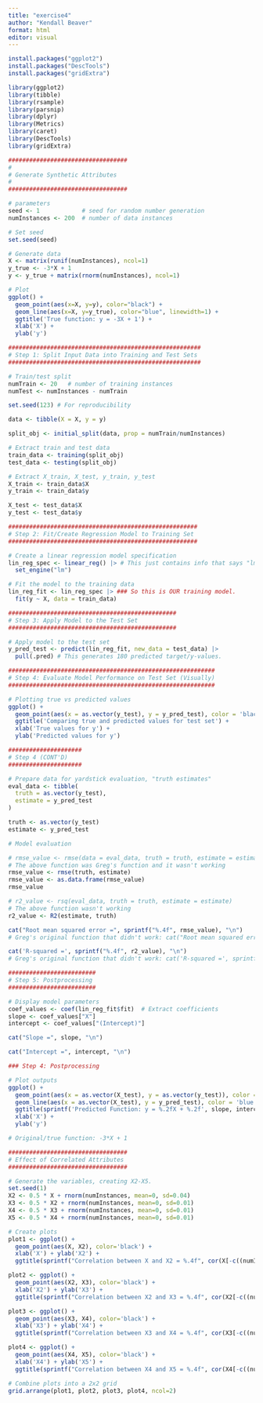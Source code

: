 ```yaml
---
title: "exercise4"
author: "Kendall Beaver"
format: html
editor: visual
---
```


```r

install.packages("ggplot2")
install.packages("DescTools")
install.packages("gridExtra")

library(ggplot2)
library(tibble)
library(rsample)
library(parsnip)
library(dplyr)
library(Metrics)
library(caret)
library(DescTools)
library(gridExtra)

##################################
#
# Generate Synthetic Attributes
#
##################################

# parameters
seed <- 1            # seed for random number generation 
numInstances <- 200  # number of data instances

# Set seed
set.seed(seed)

# Generate data
X <- matrix(runif(numInstances), ncol=1)
y_true <- -3*X + 1 
y <- y_true + matrix(rnorm(numInstances), ncol=1)

# Plot
ggplot() +
  geom_point(aes(x=X, y=y), color="black") +
  geom_line(aes(x=X, y=y_true), color="blue", linewidth=1) +
  ggtitle('True function: y = -3X + 1') +
  xlab('X') +
  ylab('y')

```

```r
#######################################################
# Step 1: Split Input Data into Training and Test Sets
#######################################################

# Train/test split
numTrain <- 20   # number of training instances
numTest <- numInstances - numTrain

set.seed(123) # For reproducibility

data <- tibble(X = X, y = y)

split_obj <- initial_split(data, prop = numTrain/numInstances)

# Extract train and test data
train_data <- training(split_obj)
test_data <- testing(split_obj)

# Extract X_train, X_test, y_train, y_test
X_train <- train_data$X
y_train <- train_data$y

X_test <- test_data$X
y_test <- test_data$y
```

```r

######################################################
# Step 2: Fit/Create Regression Model to Training Set
######################################################

# Create a linear regression model specification
lin_reg_spec <- linear_reg() |> # This just contains info that says "lm".
  set_engine("lm")

# Fit the model to the training data
lin_reg_fit <- lin_reg_spec |> ### So this is OUR training model.
  fit(y ~ X, data = train_data)
```

```r

################################################
# Step 3: Apply Model to the Test Set
################################################

# Apply model to the test set
y_pred_test <- predict(lin_reg_fit, new_data = test_data) |>
  pull(.pred) # This generates 180 predicted target/y-values.
```

```r

###########################################################
# Step 4: Evaluate Model Performance on Test Set (Visually)
###########################################################

# Plotting true vs predicted values
ggplot() + 
  geom_point(aes(x = as.vector(y_test), y = y_pred_test), color = 'black') +
  ggtitle('Comparing true and predicted values for test set') +
  xlab('True values for y') +
  ylab('Predicted values for y')
```

```r
#####################
# Step 4 (CONT'D)
#####################

# Prepare data for yardstick evaluation, "truth estimates"
eval_data <- tibble(
  truth = as.vector(y_test),
  estimate = y_pred_test
)

truth <- as.vector(y_test)
estimate <- y_pred_test

# Model evaluation

# rmse_value <- rmse(data = eval_data, truth = truth, estimate = estimate)
# The above function was Greg's function and it wasn't working
rmse_value <- rmse(truth, estimate)
rmse_value <- as.data.frame(rmse_value)
rmse_value

# r2_value <- rsq(eval_data, truth = truth, estimate = estimate)
# The above function wasn't working 
r2_value <- R2(estimate, truth)

cat("Root mean squared error =", sprintf("%.4f", rmse_value), "\n")
# Greg's original function that didn't work: cat("Root mean squared error =", sprintf("%.4f", rmse_value$.estimate), "\n")

cat('R-squared =', sprintf("%.4f", r2_value), "\n")
# Greg's original function that didn't work: cat('R-squared =', sprintf("%.4f", r2_value$.estimate), "\n")
```

```r

#########################
# Step 5: Postprocessing
#########################

# Display model parameters
coef_values <- coef(lin_reg_fit$fit)  # Extract coefficients
slope <- coef_values["X"]
intercept <- coef_values["(Intercept)"]

cat("Slope =", slope, "\n")

cat("Intercept =", intercept, "\n")

### Step 4: Postprocessing

# Plot outputs
ggplot() +
  geom_point(aes(x = as.vector(X_test), y = as.vector(y_test)), color = 'black') +
  geom_line(aes(x = as.vector(X_test), y = y_pred_test), color = 'blue', linewidth = 1) +
  ggtitle(sprintf('Predicted Function: y = %.2fX + %.2f', slope, intercept)) +
  xlab('X') +
  ylab('y')

# Original/true function: -3*X + 1
```

```r

##################################
# Effect of Correlated Attributes
##################################

# Generate the variables, creating X2-X5.
set.seed(1)
X2 <- 0.5 * X + rnorm(numInstances, mean=0, sd=0.04)
X3 <- 0.5 * X2 + rnorm(numInstances, mean=0, sd=0.01)
X4 <- 0.5 * X3 + rnorm(numInstances, mean=0, sd=0.01)
X5 <- 0.5 * X4 + rnorm(numInstances, mean=0, sd=0.01)

# Create plots
plot1 <- ggplot() +
  geom_point(aes(X, X2), color='black') +
  xlab('X') + ylab('X2') +
  ggtitle(sprintf("Correlation between X and X2 = %.4f", cor(X[-c((numInstances-numTest+1):numInstances)], X2[-c((numInstances-numTest+1):numInstances)])))

plot2 <- ggplot() +
  geom_point(aes(X2, X3), color='black') +
  xlab('X2') + ylab('X3') +
  ggtitle(sprintf("Correlation between X2 and X3 = %.4f", cor(X2[-c((numInstances-numTest+1):numInstances)], X3[-c((numInstances-numTest+1):numInstances)])))

plot3 <- ggplot() +
  geom_point(aes(X3, X4), color='black') +
  xlab('X3') + ylab('X4') +
  ggtitle(sprintf("Correlation between X3 and X4 = %.4f", cor(X3[-c((numInstances-numTest+1):numInstances)], X4[-c((numInstances-numTest+1):numInstances)])))

plot4 <- ggplot() +
  geom_point(aes(X4, X5), color='black') +
  xlab('X4') + ylab('X5') +
  ggtitle(sprintf("Correlation between X4 and X5 = %.4f", cor(X4[-c((numInstances-numTest+1):numInstances)], X5[-c((numInstances-numTest+1):numInstances)])))

# Combine plots into a 2x2 grid
grid.arrange(plot1, plot2, plot3, plot4, ncol=2)
```
